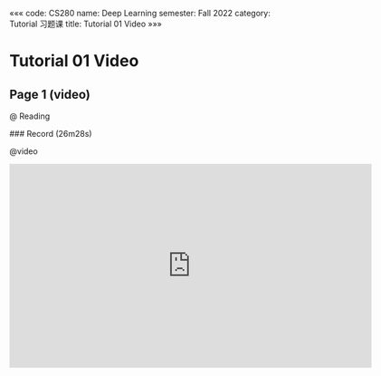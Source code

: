 «««
code: CS280
name: Deep Learning
semester: Fall 2022
category: Tutorial 习题课
title: Tutorial 01 Video
»»»

# Tutorial 01 Video

## Page 1 (video)

@ Reading

<div class="markdown-body">
### Record (26m28s)
</div>

@video

<iframe src="https://sbbrisk.com/e/fgxmgzxfwu81.html" frameborder=0 marginwidth=0 marginheight=0 scrolling=no width=640 height=360 allowfullscreen></iframe>

